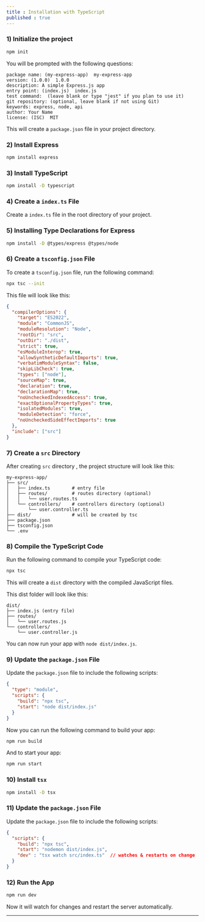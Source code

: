 ```yaml
---
title : Installation with TypeScript
published : true
---
```


### 1) Initialize the project 

```bash
npm init
```

You will be prompted with the following questions:

```plaintext
package name: (my-express-app)  my-express-app
version: (1.0.0)  1.0.0
description: A simple Express.js app
entry point: (index.js)  index.js
test command:  (leave blank or type "jest" if you plan to use it)
git repository: (optional, leave blank if not using Git)
keywords: express, node, api
author: Your Name
license: (ISC)  MIT
```

This will create a `package.json` file in your project directory.


### 2) Install Express

```bash
npm install express
```

### 3) Install TypeScript

```bash
npm install -D typescript
```

### 4) Create a `index.ts` File

Create a `index.ts` file in the root directory of your project.

### 5) Installing Type Declarations for Express

```bash
npm install -D @types/express @types/node
```

### 6) Create a `tsconfig.json` File

To create a `tsconfig.json` file, run the following command:

```bash
npx tsc --init
```

This file will look like this:

```json
{
  "compilerOptions": {
    "target": "ES2022",
    "module": "CommonJS",
    "moduleResolution": "Node",
    "rootDir": "src",
    "outDir": "./dist",
    "strict": true,
    "esModuleInterop": true,
    "allowSyntheticDefaultImports": true,
    "verbatimModuleSyntax": false,
    "skipLibCheck": true,
    "types": ["node"],
    "sourceMap": true,
    "declaration": true,
    "declarationMap": true,
    "noUncheckedIndexedAccess": true,
    "exactOptionalPropertyTypes": true,
    "isolatedModules": true,
    "moduleDetection": "force",
    "noUncheckedSideEffectImports": true
  },
  "include": ["src"]
}
```

### 7) Create a `src` Directory

After creating `src` directory , the project structure will look like this:

```
my-express-app/
├── src/
│   ├── index.ts        # entry file
│   ├── routes/         # routes directory (optional)
│   │   └── user.routes.ts
│   └── controllers/    # controllers directory (optional)
│       └── user.controller.ts
├── dist/               # will be created by tsc
├── package.json
├── tsconfig.json
└── .env
```

### 8) Compile the TypeScript Code

Run the following command to compile your TypeScript code:

```bash
npx tsc
```

This will create a `dist` directory with the compiled JavaScript files.

This dist folder will look like this:

```
dist/
├── index.js (entry file)
├── routes/
│   └── user.routes.js
└── controllers/
    └── user.controller.js
```

You can now run your app with `node dist/index.js`.

### 9) Update the `package.json` File

Update the `package.json` file to include the following scripts:

```json
{
  "type": "module",
  "scripts": {
    "build": "npx tsc",
    "start": "node dist/index.js"
  }
}
```

Now you can run the following command to build your app:

```bash
npm run build
```

And to start your app:  

```bash
npm run start
```

### 10) Install `tsx` 

```bash
npm install -D tsx
```


### 11) Update the `package.json` File

Update the `package.json` file to include the following scripts:

```json
{
  "scripts": {
    "build": "npx tsc",
    "start": "nodemon dist/index.js",
    "dev" : "tsx watch src/index.ts"  // watches & restarts on change
  }
}
```

### 12) Run the App 

```bash
npm run dev
```

Now it will watch for changes and restart the server automatically.

---